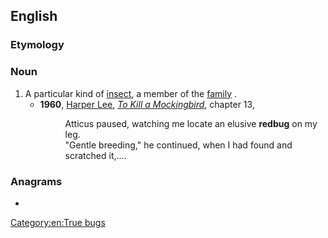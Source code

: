 ==English==
{{wikipedia}}

===Etymology===
{{compound|red|bug|lang=en}}

===Noun===
{{en-noun}}
# A particular kind of [[insect]], a member of the [[family]] {{taxlink|Pyrrhocoridae|family|noshow=1}}.
#* '''1960''', [[w:Harper Lee|Harper Lee]], ''[[w:To Kill a Mockingbird|To Kill a Mockingbird]]'', chapter 13,
#*: Atticus paused, watching me locate an elusive '''redbug''' on my leg.
#*: "Gentle breeding," he continued, when I had found and scratched it,....

===Anagrams===
* {{anagrams|en|a=bdegru|Burdge|bedrug|budger}}

[[Category:en:True bugs]]